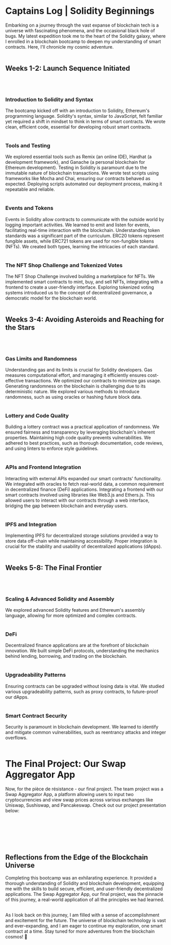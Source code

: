 
# Captains Log | Solidity Beginnings

Embarking on a journey through the vast expanse of blockchain tech is a universe with fascinating phenomena, and the occasional black hole of bugs. 
My latest expedition took me to the heart of the Solidity galaxy, where I enrolled in a blockchain bootcamp to deepen my understanding of smart contracts. 
Here, I'll chronicle my cosmic adventure.
<br></br>

## Weeks 1-2: Launch Sequence Initiated
<br></br>

### Introduction to Solidity and Syntax
The bootcamp kicked off with an introduction to Solidity, Ethereum's programming language. Solidity's syntax, similar to JavaScript, felt familiar 
yet required a shift in mindset to think in terms of smart contracts. We wrote clean, efficient code, essential for developing robust smart contracts.
<br></br>

### Tools and Testing
We explored essential tools such as Remix (an online IDE), Hardhat (a development framework), and Ganache (a personal blockchain for Ethereum development). 
Testing in Solidity is paramount due to the immutable nature of blockchain transactions. We wrote test scripts using frameworks like Mocha and Chai, ensuring 
our contracts behaved as expected. Deploying scripts automated our deployment process, making it repeatable and reliable.
<br></br>

### Events and Tokens
Events in Solidity allow contracts to communicate with the outside world by logging important activities. We learned to emit and listen for events, facilitating 
real-time interaction with the blockchain. Understanding token standards was a significant part of the curriculum. ERC20 tokens represent fungible assets, while 
ERC721 tokens are used for non-fungible tokens (NFTs). We created both types, learning the intricacies of each standard.
<br></br>

### The NFT Shop Challenge and Tokenized Votes
The NFT Shop Challenge involved building a marketplace for NFTs. We implemented smart contracts to mint, buy, and sell NFTs, integrating with a frontend to create 
a user-friendly interface. Exploring tokenized voting systems introduced us to the concept of decentralized governance, a democratic model for the blockchain world.
<br></br>

## Weeks 3-4: Avoiding Asteroids and Reaching for the Stars
<br></br>

### Gas Limits and Randomness
Understanding gas and its limits is crucial for Solidity developers. Gas measures computational effort, and managing it efficiently ensures cost-effective transactions. 
We optimized our contracts to minimize gas usage. Generating randomness on the blockchain is challenging due to its deterministic nature. We explored various methods to 
introduce randomness, such as using oracles or hashing future block data.
<br></br>

### Lottery and Code Quality
Building a lottery contract was a practical application of randomness. We ensured fairness and transparency by leveraging blockchain's inherent properties. 
Maintaining high code quality prevents vulnerabilities. We adhered to best practices, such as thorough documentation, code reviews, and using linters to enforce 
style guidelines.
<br></br>

### APIs and Frontend Integration
Interacting with external APIs expanded our smart contracts' functionality. We integrated with oracles to fetch real-world data, a common requirement in decentralized 
finance (DeFi) applications. Integrating a frontend with our smart contracts involved using libraries like Web3.js and Ethers.js. This allowed users to interact with our 
contracts through a web interface, bridging the gap between blockchain and everyday users.
<br></br>

### IPFS and Integration
Implementing IPFS for decentralized storage solutions provided a way to store data off-chain while maintaining accessibility. Proper integration is crucial for the stability 
and usability of decentralized applications (dApps).
<br></br>

## Weeks 5-8: The Final Frontier
<br></br>

### Scaling & Advanced Solidity and Assembly
We explored advanced Solidity features and Ethereum's assembly language, allowing for more optimized and complex contracts.
<br></br>

### DeFi
Decentralized finance applications are at the forefront of blockchain innovation. We built simple DeFi protocols, understanding the mechanics behind lending, borrowing, and trading on the blockchain.
<br></br>

### Upgradeability Patterns
Ensuring contracts can be upgraded without losing data is vital. We studied various upgradeability patterns, such as proxy contracts, to future-proof our dApps.
<br></br>

### Smart Contract Security
Security is paramount in blockchain development. We learned to identify and mitigate common vulnerabilities, such as reentrancy attacks and integer overflows.
<br></br>

# The Final Project: Our Swap Aggregator App

Now, for the pièce de résistance - our final project. The team project was a Swap Aggregator App, a platform allowing users to input two cryptocurrencies and view 
swap prices across various exchanges like Uniswap, Sushiswap, and Pancakeswap. Check out our project presentation below:

<br></br>
<YouTubeEmbed videoId="5CVLDfDvQ0I" start={2276} /> 

<br></br>
## Reflections from the Edge of the Blockchain Universe
Completing this bootcamp was an exhilarating experience. It provided a thorough understanding of Solidity and blockchain development, equipping me with the skills to 
build secure, efficient, and user-friendly decentralized applications. The Swap Aggregator App, our final project, was the pinnacle of this journey, a real-world application 
of all the principles we had learned.
<br></br>

As I look back on this journey, I am filled with a sense of accomplishment and excitement for the future. The universe of blockchain technology is vast and ever-expanding, 
and I am eager to continue my exploration, one smart contract at a time. Stay tuned for more adventures from the blockchain cosmos! 🚀

<br></br>
<br></br>
<br></br>
<br></br>

